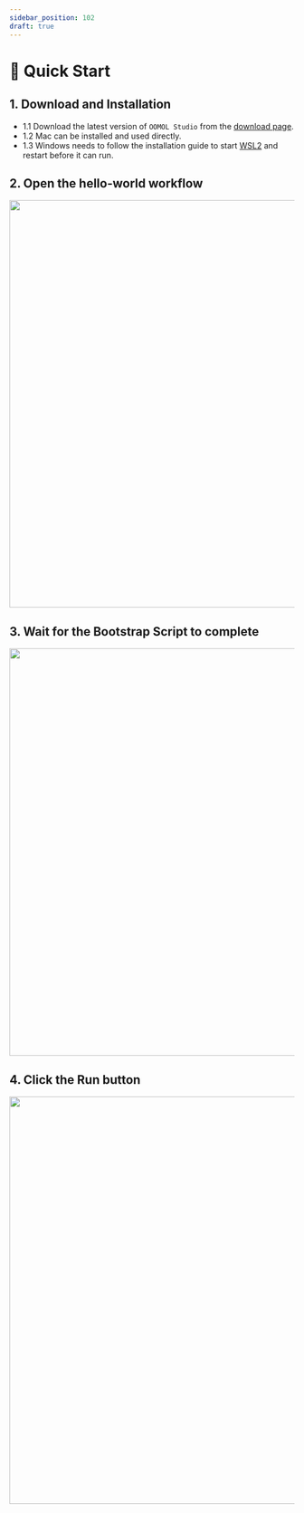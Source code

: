 ```yaml
---
sidebar_position: 102
draft: true
---
```



# 🚀 Quick Start

## 1. Download and Installation

- 1.1 Download the latest version of `OOMOL Studio` from the [download page](https://oomol.com/downloads).
- 1.2 Mac can be installed and used directly.
- 1.3 Windows needs to follow the installation guide to start [WSL2](https://www.youtube.com/watch?v=MrZolfGm8Zk) and restart before it can run.

## 2. Open the hello-world workflow

<img src={hello_world} width="720" />

## 3. Wait for the Bootstrap Script to complete

<img src={container_log} width="720" />

## 4. Click the Run button

<img src={run_btn} width="720" />